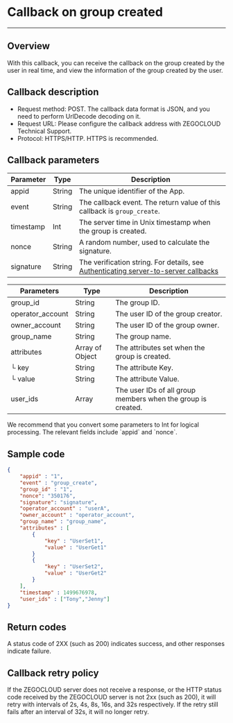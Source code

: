 # Callback on group created

---

## Overview

With this callback, you can receive the callback on the group created by the user in real time, and view the information of the group created by the user.

## Callback description

- Request method: POST.
  <Note title="Note">
  The callback data format is JSON, and you need to perform UrlDecode decoding on it.
  </Note>
- Request URL: Please configure the callback address with ZEGOCLOUD Technical Support.
- Protocol: HTTPS/HTTP. HTTPS is recommended.

## Callback parameters

| Parameter | Type | Description |
|------|------|------|
| appid | String | The unique identifier of the App. |
| event | String | The callback event. The return value of this callback is `group_create`. |
| timestamp | Int | The server time in Unix timestamp when the group is created. |
| nonce | String | A random number, used to calculate the signature. |
| signature | String | The verification string. For details, see [Authenticating server-to-server callbacks](../Authenticating%20server-to-server%20callbacks.mdx) |

| Parameters | Type | Description |
|------|------|------|
| group_id | String | The group ID. |
| operator_account | String | The user ID of the group creator. |
| owner_account | String | The user ID of the group owner. |
| group_name | String | The group name. |
| attributes | Array of Object  | The attributes set when the group is created. |
| └ key | String | The attribute Key. |
| └ value | String | The attribute Value. |
| user_ids | Array | The user IDs of all group members when the group is created. |

<Note title="Note">
We recommend that you convert some parameters to Int for logical processing. The relevant fields include `appid` and `nonce`.
</Note>

## Sample code

```json
{
    "appid" : "1",
    "event" : "group_create",
    "group_id" : "1",
    "nonce": "350176",
    "signature": "signature",
    "operator_account" : "userA",
    "owner_account" : "operator_account",
    "group_name" : "group_name",
    "attributes" : [
        {
            "key" : "UserSet1",
            "value" : "UserGet1"
        }
        {
            "key" : "UserSet2",
            "value" : "UserGet2"
        }
    ],
    "timestamp" : 1499676978,
    "user_ids" : ["Tony","Jenny"]
}
```

## Return codes

A status code of 2XX (such as 200) indicates success, and other responses indicate failure.

## Callback retry policy

If the ZEGOCLOUD server does not receive a response, or the HTTP status code received by the ZEGOCLOUD server is not 2xx (such as 200), it will retry with intervals of 2s, 4s, 8s, 16s, and 32s respectively. If the retry still fails after an interval of 32s, it will no longer retry.
